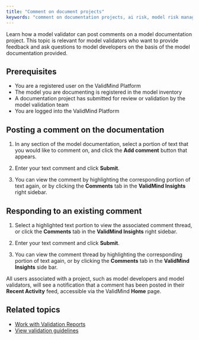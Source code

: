 ```yaml
---
title: "Comment on document projects"
keywords: "comment on documentation projects, ai risk, model risk management, ValidMind"
---
```


Learn how a model validator can post comments on a model documentation project. This topic is relevant for model validators who want to provide feedback and ask questions to model developers on the basis of the model documentation provided. 

## Prerequisites

* You are a registered user on the ValidMind Platform
* The model you are documenting is registered in the model inventory
* A documentation project has submitted for review or validation by the model validation team 
* You are logged into the ValidMind Platform

## Posting a comment on the documentation

1. In any section of the model documentation, select a portion of text that you would like to comment on, and click the **Add comment** button that appears.

<!--- **Need image** --->

2. Enter your text comment and click **Submit**.

3. You can view the comment by highlighting the corresponding portion of text again, or by clicking the **Comments** tab in the **ValidMind Insights** right sidebar.

## Responding to an existing comment

1. Select a highlighted text portion to view the associated comment thread, or click the **Comments** tab in the **ValidMind Insights** right sidebar.

2. Enter your text comment and click **Submit**.

3. You can view the comment thread by highlighting the corresponding portion of text again, or by clicking the **Comments** tab in the **ValidMind Insights** side bar.

::: {.column-margin}
::: {.callout-tip}
All users associated with a project, such as model developers and model validators, will see a notification that a comment has been posted in their **Recent Activity** feed, accessible via the ValidMind **Home** page.
:::
:::

<!---
## Troubleshooting

[Include any common issues or errors that may arise during the task and how to resolve them.]
---> 

## Related topics

* [Work with Validation Reports](work-with-validation-reports.qmd)
<!---* [Create project findings](create-project-findings.qmd)
* [Manage project findings](manage-project-findings.qmd)--->
* [View validation guidelines](view-validation-guidelines.qmd)
